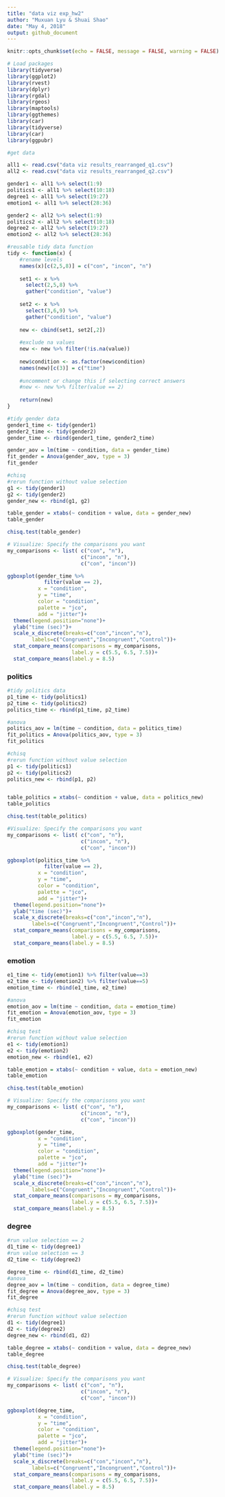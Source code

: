```yaml
---
title: "data viz exp_hw2"
author: "Muxuan Lyu & Shuai Shao"
date: "May 4, 2018"
output: github_document
---
```


```r
knitr::opts_chunk$set(echo = FALSE, message = FALSE, warning = FALSE)

# Load packages
library(tidyverse)
library(ggplot2)
library(rvest)
library(dplyr)
library(rgdal)
library(rgeos)
library(maptools)
library(ggthemes)
library(car)
library(tidyverse)
library(car) 
library(ggpubr)
```

```r
#get data

all1 <- read.csv("data viz results_rearranged_q1.csv")
all2 <- read.csv("data viz results_rearranged_q2.csv")

gender1 <- all1 %>% select(1:9)
politics1 <- all1 %>% select(10:18)
degree1 <- all1 %>% select(19:27)
emotion1 <- all1 %>% select(28:36)

gender2 <- all2 %>% select(1:9)
politics2 <- all2 %>% select(10:18)
degree2 <- all2 %>% select(19:27)
emotion2 <- all2 %>% select(28:36)
```

```r
#reusable tidy data function
tidy <- function(x) {
    #rename levels
    names(x)[c(2,5,8)] = c("con", "incon", "n")
    
    set1 <- x %>% 
      select(2,5,8) %>%
      gather("condition", "value")
    
    set2 <- x %>% 
      select(3,6,9) %>%
      gather("condition", "value")
    
    new <- cbind(set1, set2[,2])
    
    #exclude na values
    new <- new %>% filter(!is.na(value))
    
    new$condition <- as.factor(new$condition)
    names(new)[c(3)] = c("time")
    
    #uncomment or change this if selecting correct answers
    #new <- new %>% filter(value == 2)
    
    return(new)
}

```


```r
#tidy gender data
gender1_time <- tidy(gender1)
gender2_time <- tidy(gender2)
gender_time <- rbind(gender1_time, gender2_time)
```


```r
gender_aov = lm(time ~ condition, data = gender_time)
fit_gender = Anova(gender_aov, type = 3)
fit_gender
```


```r
#chisq
#rerun function without value selection
g1 <- tidy(gender1)
g2 <- tidy(gender2)
gender_new <- rbind(g1, g2)

table_gender = xtabs(~ condition + value, data = gender_new)
table_gender

chisq.test(table_gender)

```

```r
# Visualize: Specify the comparisons you want
my_comparisons <- list( c("con", "n"), 
                        c("incon", "n"), 
                        c("con", "incon"))

ggboxplot(gender_time %>% 
            filter(value == 2), 
          x = "condition", 
          y = "time",
          color = "condition", 
          palette = "jco",
          add = "jitter")+ 
  theme(legend.position="none")+
  ylab("time (sec)")+
  scale_x_discrete(breaks=c("con","incon","n"),
        labels=c("Congruent","Incongruent","Control"))+
  stat_compare_means(comparisons = my_comparisons, 
                     label.y = c(5.5, 6.5, 7.5))+
  stat_compare_means(label.y = 8.5)
```


### politics
```r
#tidy politics data
p1_time <- tidy(politics1)
p2_time <- tidy(politics2)
politics_time <- rbind(p1_time, p2_time)

```

```r
#anova
politics_aov = lm(time ~ condition, data = politics_time)
fit_politics = Anova(politics_aov, type = 3)
fit_politics
```

```r
#chisq
#rerun function without value selection
p1 <- tidy(politics1)
p2 <- tidy(politics2)
politics_new <- rbind(p1, p2)


table_politics = xtabs(~ condition + value, data = politics_new)
table_politics

chisq.test(table_politics)
```

```r
#Visualize: Specify the comparisons you want
my_comparisons <- list( c("con", "n"), 
                        c("incon", "n"), 
                        c("con", "incon"))

ggboxplot(politics_time %>%
            filter(value == 2), 
          x = "condition", 
          y = "time",
          color = "condition", 
          palette = "jco",
          add = "jitter")+ 
  theme(legend.position="none")+
  ylab("time (sec)")+
  scale_x_discrete(breaks=c("con","incon","n"),
        labels=c("Congruent","Incongruent","Control"))+
  stat_compare_means(comparisons = my_comparisons, 
                     label.y = c(5.5, 6.5, 7.5))+
  stat_compare_means(label.y = 8.5)
```

### emotion
```r
e1_time <- tidy(emotion1) %>% filter(value==3)
e2_time <- tidy(emotion2) %>% filter(value==5)
emotion_time <- rbind(e1_time, e2_time)

#anova
emotion_aov = lm(time ~ condition, data = emotion_time)
fit_emotion = Anova(emotion_aov, type = 3)
fit_emotion
```

```r
#chisq test
#rerun function without value selection
e1 <- tidy(emotion1)
e2 <- tidy(emotion2)
emotion_new <- rbind(e1, e2)

table_emotion = xtabs(~ condition + value, data = emotion_new)
table_emotion

chisq.test(table_emotion)

```

```r
# Visualize: Specify the comparisons you want
my_comparisons <- list( c("con", "n"), 
                        c("incon", "n"), 
                        c("con", "incon"))

ggboxplot(gender_time, 
          x = "condition", 
          y = "time",
          color = "condition", 
          palette = "jco",
          add = "jitter")+ 
  theme(legend.position="none")+
  ylab("time (sec)")+
  scale_x_discrete(breaks=c("con","incon","n"),
        labels=c("Congruent","Incongruent","Control"))+
  stat_compare_means(comparisons = my_comparisons, 
                     label.y = c(5.5, 6.5, 7.5))+
  stat_compare_means(label.y = 8.5)
```

### degree
```r
#run value selection == 2
d1_time <- tidy(degree1)
#run value selection == 3
d2_time <- tidy(degree2)
```

```r
degree_time <- rbind(d1_time, d2_time)
#anova
degree_aov = lm(time ~ condition, data = degree_time)
fit_degree = Anova(degree_aov, type = 3)
fit_degree

```

```r
#chisq test
#rerun function without value selection
d1 <- tidy(degree1)
d2 <- tidy(degree2)
degree_new <- rbind(d1, d2)

table_degree = xtabs(~ condition + value, data = degree_new)
table_degree

chisq.test(table_degree)
```

```r
# Visualize: Specify the comparisons you want
my_comparisons <- list( c("con", "n"), 
                        c("incon", "n"), 
                        c("con", "incon"))

ggboxplot(degree_time, 
          x = "condition", 
          y = "time",
          color = "condition", 
          palette = "jco",
          add = "jitter")+ 
  theme(legend.position="none")+
  ylab("time (sec)")+
  scale_x_discrete(breaks=c("con","incon","n"),
        labels=c("Congruent","Incongruent","Control"))+
  stat_compare_means(comparisons = my_comparisons, 
                     label.y = c(5.5, 6.5, 7.5))+
  stat_compare_means(label.y = 8.5)
```
